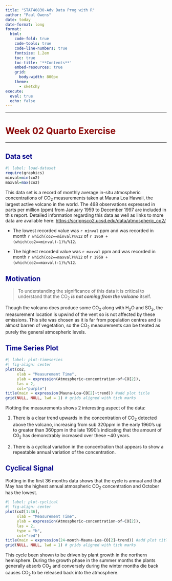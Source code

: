 ```yaml
---
title: "STAT40830-Adv Data Prog with R"
author: "Paul Owens"
date: today
date-format: long
format:
  html:
    code-fold: true
    code-tools: true
    code-line-numbers: true
    fontsize: 1.2em
    toc: true
    toc-title: '**Contents**'
    embed-resources: true
    grid:
      body-width: 800px
    theme: 
      - sketchy
execute: 
  eval: true
  echo: false
---
```

 

------------------------------------------------------------------------

# [Week 02 Quarto Exercise]{style="color: darkred;"}

------------------------------------------------------------------------

## [Data set]{style="color: darkblue;"}

```r
#| label: load-dataset
require(graphics)
minval=min(co2)
maxval=max(co2)
```



This data set is a record of monthly average in-situ atmospheric concentrations of CO$_{2}$ measurements taken at Mauna Loa Hawaii, the largest active volcano in the world. The 468 observations expressed in parts per million (ppm) from January 1959 to December 1997 are included in this report. Detailed information regarding this data as well as links to more data are available here: <https://scrippsco2.ucsd.edu/data/atmospheric_co2/>

* The lowest recorded value was `r minval` ppm and was recorded in month `r which(co2==minval)%%12` of `r 1959 + (which(co2==minval)-1)%/%12 `.

* The highest recorded value was `r maxval` ppm and was recorded in month `r which(co2==maxval)%%12` of `r 1959 + (which(co2==maxval)-1)%/%12 `.

## [Motivation]{style="color: darkblue;"}

> To understanding the significance of this data it is critical to understand that the CO$_{2}$ ***is not coming from the volcano*** itself. 

Though the volcano does produce some CO$_{2}$ along with H$_{2}$O and SO$_{2}$, the measurement location is upwind of the vent so is not affected by these emissions. This site was chosen as it is far from population centres and is almost barren of vegetation, so the CO$_2$ measurements can be treated as purely the general atmospheric levels.

## [Time Series Plot]{style="color: darkblue;"}

```r
#| label: plot-timeseries
#| fig-align: center
plot(co2, 
     xlab = "Measurement Time",
     ylab = expression(Atmospheric~concentration~of~CO[2]),
     las = 2, 
     col="purple")
title(main = expression(Mauna~Loa~CO[2]~trend)) #add plot title
grid(NULL, NULL, lwd = 1) # grids aligned with tick marks
```

Plotting the measurements shows 2 interesting aspect of the data: 

1. There is a clear trend upwards in the concentration of CO$_{2}$ detected above the volcano, increasing from sub 320ppm in the early 1960's up to greater than 360ppm in the late 1990's indicating that the amount of C0$_{2}$ has demonstrably increased over these ~40 years. 

2. There is a cyclical variation in the concentration that appears to show a repeatable annual variation of the concentration.

## [Cyclical Signal]{style="color: darkblue;"}

Plotting in the first 36 months data shows that the cycle is annual and that May has the highest annual atmospheric CO$_{2}$ concentration and October has the lowest.

```r
#| label: plot-cyclical
#| fig-align: center
plot(co2[1:36], 
     xlab = "Measurement Time",
     ylab = expression(Atmospheric~concentration~of~CO[2]),
     las = 2, 
     type = "b",
     col="red")
title(main = expression(24~month~Mauna~Loa~CO[2]~trend)) #add plot title
grid(NULL, NULL, lwd = 1) # grids aligned with tick marks
```

This cycle been shown to be driven by plant growth in the northern hemisphere. During the growth phase in the summer months the plants generally absorb CO$_{2}$ and conversely during the winter months die back causes CO$_{2}$ to be released back into the atmosphere.